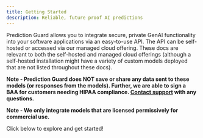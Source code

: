 ```yaml
---
title: Getting Started
description: Reliable, future proof AI predictions
---
```


Prediction Guard allows you to integrate secure, private GenAI functionality into your
software applications via an easy-to-use API. The API can be self-hosted or accessed via
our managed cloud offering. These docs are relevant to both the self-hosted and managed
cloud offerings (although a self-hosted installation might have a variety of custom
models deployed that are not listed throughout these docs).

**Note - Prediction Guard does NOT save or share any data sent to these models
(or responses from the models). Further, we are able to sign a BAA for customers
needing HIPAA compliance. [Contact support](support) with any questions.**

**Note - We only integrate models that are licensed permissively for commercial
use.**

Click below to explore and get started!

<Cards>
  <Card
    title="Quick Start"
    icon="fa-solid fa-play"
    href="/docs/getting-started/quick-start"
  />
  <Card title="API Reference" icon="fa-solid fa-code" href="/api-reference" />
</Cards>
<br />
<Cards>
  <Card
    title="SDKs"
    icon="fa-solid fa-signal"
    href="/docs/getting-started/sd-ks"
  />
  <Card
    title="HIPAA Compliant"
    icon="fa-solid fa-shield-halved"
    href="https://app.drata.com/trust/d31ad8d0-eeb1-45e6-846b-8eaad6c1ae75"
  />
</Cards>
